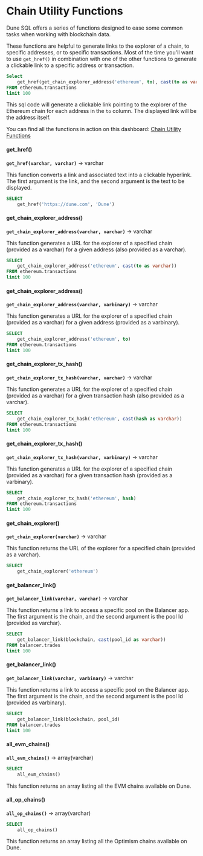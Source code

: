 # Chain Utility Functions

Dune SQL offers a series of functions designed to ease some common tasks when working with blockchain data.

These functions are helpful to generate links to the explorer of a chain, to specific addresses, or to specific transactions.
Most of the time you'll want to use ``get_href()`` in combination with one of the other functions to generate a clickable link to a specific address or transaction.
 
```sql
Select
    get_href(get_chain_explorer_address('ethereum', to), cast(to as varchar))
FROM ethereum.transactions
limit 100
```

This sql code will generate a clickable link pointing to the explorer of the Ethereum chain for each address in the ``to`` column. The displayed link will be the address itself.

You can find all the functions in action on this dashboard: [Chain Utility Functions](https://dune.com/dune/chain-utility-functions)

#### get_href()
**``get_href(varchar, varchar)``** → varchar

This function converts a link and associated text into a clickable hyperlink. The first argument is the link, and the second argument is the text to be displayed.

```sql
SELECT 
    get_href('https://dune.com', 'Dune')
```

#### get_chain_explorer_address()
**``get_chain_explorer_address(varchar, varchar)``** → varchar

This function generates a URL for the explorer of a specified chain (provided as a varchar) for a given address (also provided as a varchar).

```sql
SELECT 
    get_chain_explorer_address('ethereum', cast(to as varchar)) 
FROM ethereum.transactions 
limit 100
```

#### get_chain_explorer_address()
**``get_chain_explorer_address(varchar, varbinary)``** → varchar

This function generates a URL for the explorer of a specified chain (provided as a varchar) for a given address (provided as a varbinary).

```sql
SELECT 
    get_chain_explorer_address('ethereum', to) 
FROM ethereum.transactions 
limit 100
```

#### get_chain_explorer_tx_hash()
**``get_chain_explorer_tx_hash(varchar, varchar)``** → varchar

This function generates a URL for the explorer of a specified chain (provided as a varchar) for a given transaction hash (also provided as a varchar).

```sql
SELECT 
    get_chain_explorer_tx_hash('ethereum', cast(hash as varchar)) 
FROM ethereum.transactions 
limit 100
```

#### get_chain_explorer_tx_hash()
**``get_chain_explorer_tx_hash(varchar, varbinary)``** → varchar

This function generates a URL for the explorer of a specified chain (provided as a varchar) for a given transaction hash (provided as a varbinary).

```sql
SELECT 
    get_chain_explorer_tx_hash('ethereum', hash) 
FROM ethereum.transactions 
limit 100
```

#### get_chain_explorer()
**``get_chain_explorer(varchar)``** → varchar

This function returns the URL of the explorer for a specified chain (provided as a varchar).

```sql
SELECT 
    get_chain_explorer('ethereum')
```

#### get_balancer_link()
**``get_balancer_link(varchar, varchar)``** → varchar

This function returns a link to access a specific pool on the Balancer app. The first argument is the chain, and the second argument is the pool Id (provided as varchar).

```sql
SELECT 
    get_balancer_link(blockchain, cast(pool_id as varchar))
FROM balancer.trades
limit 100
```

#### get_balancer_link()
**``get_balancer_link(varchar, varbinary)``** → varchar

This function returns a link to access a specific pool on the Balancer app. The first argument is the chain, and the second argument is the pool Id (provided as varbinary).

```sql
SELECT 
    get_balancer_link(blockchain, pool_id)
FROM balancer.trades
limit 100
```

#### all_evm_chains()
**``all_evm_chains()``** → array(varchar)

```sql
SELECT 
    all_evm_chains()
```

This function returns an array listing all the EVM chains available on Dune.

#### all_op_chains()
**``all_op_chains()``** → array(varchar)

```sql
SELECT 
    all_op_chains()
```

This function returns an array listing all the Optimism chains available on Dune.
